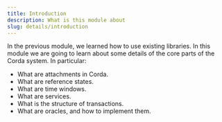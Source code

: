 ```yaml
---
title: Introduction
description: What is this module about
slug: details/introduction
---
```


In the previous module, we learned how to use existing libraries. In this module we are going to learn about some details of the core parts of the Corda system. In particular:

* What are attachments in Corda.
* What are reference states.
* What are time windows.
* What are services.
* What is the structure of transactions.
* What are oracles, and how to implement them.
